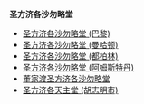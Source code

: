'''圣方济各沙勿略堂'''
* [[圣方济各沙勿略堂_(巴黎)|圣方济各沙勿略堂 (巴黎)]]
* [[圣方济各沙勿略堂_(曼哈顿)|圣方济各沙勿略堂 (曼哈顿)]]
* [[圣方济各沙勿略堂_(都柏林)|圣方济各沙勿略堂 (都柏林)]]
* [[圣方济各沙勿略堂_(阿姆斯特丹)|圣方济各沙勿略堂 (阿姆斯特丹)]]
* [[董家渡圣方济各沙勿略堂|董家渡圣方济各沙勿略堂]]
* [[圣方济各天主堂_(胡志明市)|圣方济各天主堂 (胡志明市)]]

{{disambig|Cat=教堂消歧義}}